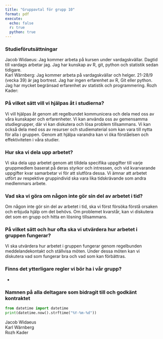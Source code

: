```yaml
---
title: "Gruppavtal för grupp 10"
format: pdf
execute:
  echo: false
  r: true
  python: true
---
```


### Studieförutsättningar

Jacob Widaeus: Jag kommer arbeta på kursen under vardagskvällar. Dagtid till vardags arbetar jag. Jag har kunskap av R, git, python och statistik sedan tidigare.\
Karl Wärnberg: Jag kommer arbeta på vardagskvällar och helger. 21-28/9 (vecka 39) är jag bortrest. Jag har ingen erfarenhet av R, Git eller python. Jag har mycket begränsad erfarenhet av statistik och programmering. 
Rozh Kader:

### På vilket sätt vill vi hjälpas åt i studierna?

Vi vill hjälpas åt genom att regelbundet kommunicera och dela med oss av våra kunskaper och erfarenheter. Vi kan använda oss av gemensamma studiegrupper, där vi kan diskutera och lösa problem tillsammans. Vi kan också dela med oss av resurser och studiematerial som kan vara till nytta för alla i gruppen. Genom att hjälpa varandra kan vi öka förståelsen och effektiviteten i våra studier.

### Hur ska vi dela upp arbetet?

Vi ska dela upp arbetet genom att tilldela specifika uppgifter till varje gruppmedlem baserat på deras styrkor och intressen, och vid kvarvarande uppgifter kvar samarbetar vi för att slutföra dessa. Vi ämnar att arbetet utfört av respektive gruppindivid ska vara lika tidskrävande som andra medlemmars arbete.

### Vad ska vi göra om någon inte gör sin del av arbetet i tid?

Om någon inte gör sin del av arbetet i tid, ska vi först försöka förstå orsaken och erbjuda hjälp om det behövs. Om problemet kvarstår, kan vi diskutera det som en grupp och hitta en lösning tillsammans.

### På vilket sätt och hur ofta ska vi utvärdera hur arbetet i gruppen fungerar?

Vi ska utvärdera hur arbetet i gruppen fungerar genom regelbunden meddelandekontakt och ställvisa möten. Under dessa möten kan vi diskutera vad som fungerar bra och vad som kan förbättras.

### Finns det ytterligare regler vi bör ha i vår grupp?

-   

### Namnen på alla deltagare som bidragit till och godkänt kontraktet

```python
from datetime import datetime
print(datetime.now().strftime("%Y-%m-%d"))
```

Jacob Widaeus\
Karl Wärnberg\
Rozh Kader
